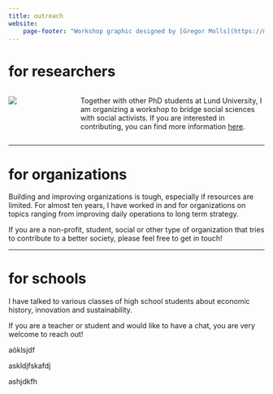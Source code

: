 ```yaml
---
title: outreach
website:
    page-footer: "Workshop graphic designed by [Gregor Molls](https://molls.design)"
---
```


# for researchers

::::{.columns}
:::{.column width="25%"}
![](images/socialchangeworkshop_instagrampost_1080x1080.png){fig-alt="A design reading Social Change Workshop 06/05/23 Lund University Sol Auditorium 09:00-15:00" style="padding-right:10px;"}
::: 

:::{.column width="75%"} 
Together with other PhD students at Lund University, I am organizing a workshop to bridge social sciences with social activists.
If you are interested in contributing, you can find more information [here](https://pjkreutzer.github.io/social-change-workshop).
:::
::::
****

# for organizations 
Building and improving organizations is tough, especially if resources are limited.
For almost ten years, I have worked in and for organizations on topics ranging from improving daily operations to long term strategy.

If you are a non-profit, student, social or other type of organization that tries to contribute to a better society, please feel free to get in touch!

****

# for schools

I have talked to various classes of high school students about economic history, innovation and sustainability.

If you are a teacher or student and would like to have a chat, you are very welcome to reach out!


::: {.callout-warning}
aöklsjdf
:::

::: {.callout .callout-note}

askldjfskafdj
:::

:::{.callout-info}
ashjdkfh
::::